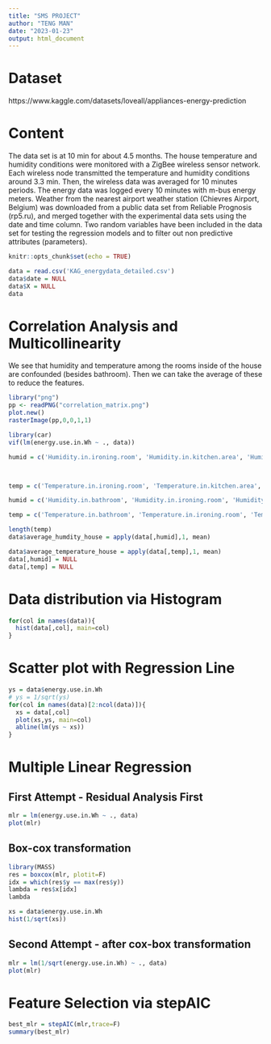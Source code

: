 ```yaml
---
title: "SMS PROJECT"
author: "TENG MAN"
date: "2023-01-23"
output: html_document
---
```


# Dataset

https://www.kaggle.com/datasets/loveall/appliances-energy-prediction

# Content
The data set is at 10 min for about 4.5 months. The house temperature and humidity conditions were monitored with a ZigBee wireless sensor network. Each wireless node transmitted the temperature and humidity conditions around 3.3 min. Then, the wireless data was averaged for 10 minutes periods. The energy data was logged every 10 minutes with m-bus energy meters. Weather from the nearest airport weather station (Chievres Airport, Belgium) was downloaded from a public data set from Reliable Prognosis (rp5.ru), and merged together with the experimental data sets using the date and time column. Two random variables have been included in the data set for testing the regression models and to filter out non predictive attributes (parameters).


```r
knitr::opts_chunk$set(echo = TRUE)
```

```r
data = read.csv('KAG_energydata_detailed.csv')
data$date = NULL
data$X = NULL
data
```

# Correlation Analysis and Multicollinearity

We see that humidity and temperature among the rooms inside of the house are confounded (besides bathroom). Then we can take the average of these to reduce the features.

```r
library("png")
pp <- readPNG("correlation_matrix.png")
plot.new() 
rasterImage(pp,0,0,1,1)
```

```r
library(car)
vif(lm(energy.use.in.Wh ~ ., data))
```


```r
humid = c('Humidity.in.ironing.room', 'Humidity.in.kitchen.area', 'Humidity.in.laundry.room.area', 'Humidity.in.living.room.area', 'Humidity.in.office.room', 'Humidity.in.parents.room', 'Humidity.in.teenager.room.2')



temp = c('Temperature.in.ironing.room', 'Temperature.in.kitchen.area', 'Temperature.in.laundry.room.area', 'Temperature.in.living.room.area', 'Temperature.in.office.room', 'Temperature.in.parents.room', 'Temperature.in.teenager.room.2')

humid = c('Humidity.in.bathroom', 'Humidity.in.ironing.room', 'Humidity.in.kitchen.area', 'Humidity.in.laundry.room.area', 'Humidity.in.living.room.area', 'Humidity.in.office.room', 'Humidity.in.parents.room', 'Humidity.in.teenager.room.2', 'Humidity.outside', 'Humidity.outside.the.building..north.side.')

temp = c('Temperature.in.bathroom', 'Temperature.in.ironing.room', 'Temperature.in.kitchen.area', 'Temperature.in.laundry.room.area', 'Temperature.in.living.room.area', 'Temperature.in.office.room', 'Temperature.in.parents.room', 'Temperature.in.teenager.room.2', 'Temperature.outside.the.building..north.side.', 'T_out')

length(temp)
data$average_humdity_house = apply(data[,humid],1, mean)

data$average_temperature_house = apply(data[,temp],1, mean)
data[,humid] = NULL
data[,temp] = NULL
```

# Data distribution via Histogram

```r
for(col in names(data)){
  hist(data[,col], main=col)
}
```

# Scatter plot with Regression Line

```r
ys = data$energy.use.in.Wh
# ys = 1/sqrt(ys)
for(col in names(data)[2:ncol(data)]){
  xs = data[,col]
  plot(xs,ys, main=col)
  abline(lm(ys ~ xs))
}
```

# Multiple Linear Regression

## First Attempt - Residual Analysis First
```r
mlr = lm(energy.use.in.Wh ~ ., data)
plot(mlr)
```


## Box-cox transformation

```r
library(MASS)
res = boxcox(mlr, plotit=F)
idx = which(res$y == max(res$y))
lambda = res$x[idx]
lambda
```
```r
xs = data$energy.use.in.Wh
hist(1/sqrt(xs))
```

## Second Attempt - after cox-box transformation
```r
mlr = lm(1/sqrt(energy.use.in.Wh) ~ ., data)
plot(mlr)
```




# Feature Selection via stepAIC

```r
best_mlr = stepAIC(mlr,trace=F)
summary(best_mlr)
```

